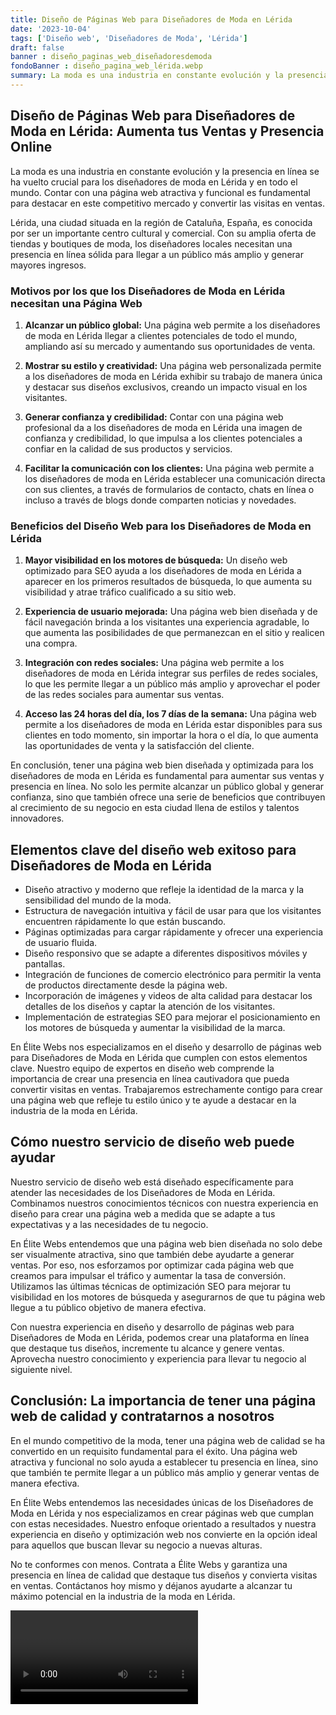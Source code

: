 ```yaml
---
title: Diseño de Páginas Web para Diseñadores de Moda en Lérida
date: '2023-10-04'
tags: ['Diseño web', 'Diseñadores de Moda', 'Lérida']
draft: false
banner : diseño_paginas_web_diseñadoresdemoda
fondoBanner : diseño_pagina_web_lérida.webp
summary: La moda es una industria en constante evolución y la presencia en línea se ha vuelto crucial para los diseñadores de moda en Lérida y en todo el mundo. Contar con una página web atractiva y funcional es fundamental para destacar en este competitivo mercado y convertir las visitas en ventas.
---
```


## Diseño de Páginas Web para Diseñadores de Moda en Lérida: Aumenta tus Ventas y Presencia Online

La moda es una industria en constante evolución y la presencia en línea se ha vuelto crucial para los diseñadores de moda en Lérida y en todo el mundo. Contar con una página web atractiva y funcional es fundamental para destacar en este competitivo mercado y convertir las visitas en ventas.

Lérida, una ciudad situada en la región de Cataluña, España, es conocida por ser un importante centro cultural y comercial. Con su amplia oferta de tiendas y boutiques de moda, los diseñadores locales necesitan una presencia en línea sólida para llegar a un público más amplio y generar mayores ingresos.

### Motivos por los que los Diseñadores de Moda en Lérida necesitan una Página Web

1. **Alcanzar un público global:** Una página web permite a los diseñadores de moda en Lérida llegar a clientes potenciales de todo el mundo, ampliando así su mercado y aumentando sus oportunidades de venta.

2. **Mostrar su estilo y creatividad:** Una página web personalizada permite a los diseñadores de moda en Lérida exhibir su trabajo de manera única y destacar sus diseños exclusivos, creando un impacto visual en los visitantes.

3. **Generar confianza y credibilidad:** Contar con una página web profesional da a los diseñadores de moda en Lérida una imagen de confianza y credibilidad, lo que impulsa a los clientes potenciales a confiar en la calidad de sus productos y servicios.

4. **Facilitar la comunicación con los clientes:** Una página web permite a los diseñadores de moda en Lérida establecer una comunicación directa con sus clientes, a través de formularios de contacto, chats en línea o incluso a través de blogs donde comparten noticias y novedades.

### Beneficios del Diseño Web para los Diseñadores de Moda en Lérida

1. **Mayor visibilidad en los motores de búsqueda:** Un diseño web optimizado para SEO ayuda a los diseñadores de moda en Lérida a aparecer en los primeros resultados de búsqueda, lo que aumenta su visibilidad y atrae tráfico cualificado a su sitio web.

2. **Experiencia de usuario mejorada:** Una página web bien diseñada y de fácil navegación brinda a los visitantes una experiencia agradable, lo que aumenta las posibilidades de que permanezcan en el sitio y realicen una compra.

3. **Integración con redes sociales:** Una página web permite a los diseñadores de moda en Lérida integrar sus perfiles de redes sociales, lo que les permite llegar a un público más amplio y aprovechar el poder de las redes sociales para aumentar sus ventas.

4. **Acceso las 24 horas del día, los 7 días de la semana:** Una página web permite a los diseñadores de moda en Lérida estar disponibles para sus clientes en todo momento, sin importar la hora o el día, lo que aumenta las oportunidades de venta y la satisfacción del cliente.

En conclusión, tener una página web bien diseñada y optimizada para los diseñadores de moda en Lérida es fundamental para aumentar sus ventas y presencia en línea. No solo les permite alcanzar un público global y generar confianza, sino que también ofrece una serie de beneficios que contribuyen al crecimiento de su negocio en esta ciudad llena de estilos y talentos innovadores.

<GifSeo />

<Cta />

## Elementos clave del diseño web exitoso para Diseñadores de Moda en Lérida

- Diseño atractivo y moderno que refleje la identidad de la marca y la sensibilidad del mundo de la moda.
- Estructura de navegación intuitiva y fácil de usar para que los visitantes encuentren rápidamente lo que están buscando.
- Páginas optimizadas para cargar rápidamente y ofrecer una experiencia de usuario fluida.
- Diseño responsivo que se adapte a diferentes dispositivos móviles y pantallas.
- Integración de funciones de comercio electrónico para permitir la venta de productos directamente desde la página web.
- Incorporación de imágenes y videos de alta calidad para destacar los detalles de los diseños y captar la atención de los visitantes.
- Implementación de estrategias SEO para mejorar el posicionamiento en los motores de búsqueda y aumentar la visibilidad de la marca.

En Élite Webs nos especializamos en el diseño y desarrollo de páginas web para Diseñadores de Moda en Lérida que cumplen con estos elementos clave. Nuestro equipo de expertos en diseño web comprende la importancia de crear una presencia en línea cautivadora que pueda convertir visitas en ventas. Trabajaremos estrechamente contigo para crear una página web que refleje tu estilo único y te ayude a destacar en la industria de la moda en Lérida.

## Cómo nuestro servicio de diseño web puede ayudar

Nuestro servicio de diseño web está diseñado específicamente para atender las necesidades de los Diseñadores de Moda en Lérida. Combinamos nuestros conocimientos técnicos con nuestra experiencia en diseño para crear una página web a medida que se adapte a tus expectativas y a las necesidades de tu negocio.

En Élite Webs entendemos que una página web bien diseñada no solo debe ser visualmente atractiva, sino que también debe ayudarte a generar ventas. Por eso, nos esforzamos por optimizar cada página web que creamos para impulsar el tráfico y aumentar la tasa de conversión. Utilizamos las últimas técnicas de optimización SEO para mejorar tu visibilidad en los motores de búsqueda y asegurarnos de que tu página web llegue a tu público objetivo de manera efectiva.

Con nuestra experiencia en diseño y desarrollo de páginas web para Diseñadores de Moda en Lérida, podemos crear una plataforma en línea que destaque tus diseños, incremente tu alcance y genere ventas. Aprovecha nuestro conocimiento y experiencia para llevar tu negocio al siguiente nivel.

## Conclusión: La importancia de tener una página web de calidad y contratarnos a nosotros

En el mundo competitivo de la moda, tener una página web de calidad se ha convertido en un requisito fundamental para el éxito. Una página web atractiva y funcional no solo ayuda a establecer tu presencia en línea, sino que también te permite llegar a un público más amplio y generar ventas de manera efectiva.

En Élite Webs entendemos las necesidades únicas de los Diseñadores de Moda en Lérida y nos especializamos en crear páginas web que cumplan con estas necesidades. Nuestro enfoque orientado a resultados y nuestra experiencia en diseño y optimización web nos convierte en la opción ideal para aquellos que buscan llevar su negocio a nuevas alturas.

No te conformes con menos. Contrata a Élite Webs y garantiza una presencia en línea de calidad que destaque tus diseños y convierta visitas en ventas. Contáctanos hoy mismo y déjanos ayudarte a alcanzar tu máximo potencial en la industria de la moda en Lérida.

<Video />

<CtaBot job='Diseñadores de Moda' city='Lérida'/>

<Gmaps query='Lérida+españa+maps' />